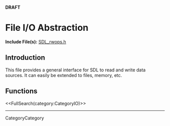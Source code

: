 <!-- #master-page:CategoryTemplate -->
<!-- #master-date:Unknown-Date -->
<!-- format wiki -->
<!-- language en -->
'''DRAFT'''

= File I/O Abstraction =

'''Include File(s):'''  [http://hg.libsdl.org/SDL/file/68dfd6df47da/include/SDL_rwops.h SDL_rwops.h]


== Introduction ==
This file provides a general interface for SDL to read and write data sources.  It can easily be extended to files, memory, etc.

== Functions ==

<<FullSearch(category:CategoryIO)>>

----
CategoryCategory
